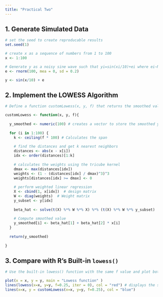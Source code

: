 ```yaml
---
title: "Practical Two"
---
```


## 1. Generate Simulated Data

```r
# set the seed to create reproducable results
set.seed(1)

# create x as a sequence of numbers from 1 to 100
x <- 1:100

# Generate y as a noisy sine wave such that yi=sin(xi/10)+ei where ei∼N(0,0.22)
e <- rnorm(100, mea = 0, sd = 0.2)

y <- sin(x/10) + e
```

## 2. Implement the LOWESS Algorithm

```r
# Define a function customLowess(x, y, f) that returns the smoothed values

customLowess <- function(x, y, f){
  
  y_smoothed <- numeric(100) # creates a vector to store the smoothed y values
  
  for (i in 1:100) {
    k <- ceiling(f * 100) # Calculates the span
    
    # find the distances and get k nearest neighbors
    distances <- abs(x - x[i])
    idx <- order(distances)[1:k]
    
    # calculates the weights using the tricube kernel
    dmax <- max(distances[idx])
    weights <- (1 - (distances[idx] / dmax)^3)^3
    weights[distances[idx] >= dmax] <- 0
    
    # perform weighted linear regression
    X <- cbind(1, x[idx])  # design matrix
    W <- diag(weights)  # Weight matrix
    y_subset <- y[idx]
    
    beta_hat <- solve(t(X) %*% W %*% X) %*% (t(X) %*% W %*% y_subset)
    
    # Compute smoothed value
    y_smoothed[i] <- beta_hat[1] + beta_hat[2] * x[i]
  }
  
  return(y_smoothed)
  
}


```

## 3. Compare with R's Built-in `lowess()`

```r
# Use the built-in lowess() function with the same f value and plot both curves to compare their smoothing values

plot(x = x, y = y, main = "Lowess function" )
lines(lowess(x=x, y=y, f=0.25, iter = 0), col = "red") # displays the smoothed line by R's built-in function
lines(x=x, y = customLowess(x=x, y=y, f=0.25), col = "blue")

```
